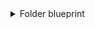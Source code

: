 <details>
<summary>Folder blueprint</summary>

```json showLineNumbers
{
  "identifier": "githubFolder",
  "title": "Folder",
  "icon": "Github",
  "schema": {
    "properties": {
      "readme": {
        "title": "README",
        "type": "string",
        "format": "markdown"
      },
      "url": {
        "title": "Folder URL",
        "type": "string",
        "format": "url"
      }
    },
    "required": []
  },
  "mirrorProperties": {},
  "calculationProperties": {},
  "relations": {
    "repository": {
      "title": "Service",
      "target": "githubService",
      "required": false,
      "many": false
    }
  }
}
```

</details>
